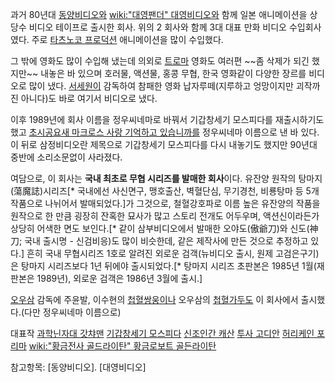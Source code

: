 과거 80년대 [[동양비디오]]와 [[wiki:"대영팬더" 대영비디오]]와 함께 일본 애니메이션을 상당수 비디오 테이프로 출시한 회사. 위의 2 회사와 함께 3대 대표 만화 비디오 수입회사였다. 주로 [[타츠노코 프로덕션]] 애니메이션을 많이 수입했다.

그 밖에 영화도 많이 수입해 냈는데 의외로 [[트로마]] 영화도 여러편 ~~좀 삭제가 되긴 했지만~~ 내놓은 바 있으며 호러물, 액션물, 홍콩 무협, 한국 영화같이 다양한 장르를 비디오로 많이 냈다. [[서세원]]이 감독하여 참패한 영화 납자루떼(지루하고 엉망이지만 괴작까진 아니다)도 바로 여기서 비디오로 냈다.

이후 1989년에 회사 이름을 정우씨네마로 바꿔서 기갑창세기 모스피다를 재출시하기도 했고 [[초시공요새 마크로스 사랑 기억하고 있습니까]]를 정우씨네마 이름으로 낸 바 있다. 이 뒤로 삼정비디오란 제목으로 기갑창세기 모스피다를 다시 내놓기도 했지만 90년대 중반에 소리소문없이 사라졌다.

여담으로, 이 회사는 '''국내 최초로 무협 시리즈를 발매한 회사'''이다. 유잔양 원작의 탕마지(蕩魔誌)시리즈[* 국내에선 사신면구, 맹호출산, 벽혈단심, 무기경천, 비룡탕마 등 5개 작품으로 나뉘어서 발매되었다.]가 그것으로, 철혈강호파로 이름 높은 유잔양의 작품을 원작으로 한 만큼 굉장히 잔혹한 묘사가 많고 스토리 전개도 어두우며, 액션신이라든가 상당히 어색한 면도 보인다.[* 같이 삼부비디오에서 발매한 오야도(傲爺刀)와 신도(神刀; 국내 출시명 - 신검비응)도 많이 비슷한데, 같은 제작사에 만든 것으로 추정하고 있다.]  흔히 국내 무협시리즈 1호로 알려진 외로운 검객(뉴비디오 출시, 원제 고검은구기)은 탕마지 시리즈보다 1년 뒤에야 출시되었다.[* 탕마지 시리즈 초판본은 1985년 1월(재판본은 1989년), 외로운 검객은 1986년 3월에 출시.]

[[오우삼]] 감독에 주윤발, 이수현의 [[첩혈쌍웅]]이나 오우삼의 [[첩혈가두]]도 이 회사에서 출시했다.(다만 정우씨네마 이름으로) 

대표작   
[[과학닌자대 갓챠맨]]
[[기갑창세기 모스피다]]
[[신조인간 캐산]]
[[투사 고디안]]
[[허리케인 포리마]]
[[wiki:"황금전사 골드라이탄" 황금로보트 골든라이탄]]

참고항목: [동양비디오]. [대영비디오]
